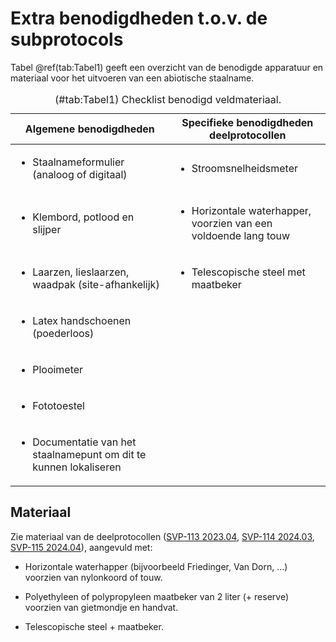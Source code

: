 # Extra benodigdheden t.o.v. de subprotocols

Tabel \@ref(tab:Tabel1) geeft een overzicht van de benodigde apparatuur en materiaal voor het uitvoeren van een abiotische staalname.

+---------------------------------------------------------------------+-------------------------------------------------------------------+
| Algemene benodigdheden                                              | Specifieke benodigdheden deelprotocollen                          |
+=====================================================================+===================================================================+
| -   Staalnameformulier (analoog of digitaal)                        | -   Stroomsnelheidsmeter                                          |
+---------------------------------------------------------------------+-------------------------------------------------------------------+
| -   Klembord, potlood en slijper                                    | -   Horizontale waterhapper, voorzien van een voldoende lang touw |
+---------------------------------------------------------------------+-------------------------------------------------------------------+
| -   Laarzen, lieslaarzen, waadpak (site-afhankelijk)                | -   Telescopische steel met maatbeker                             |
+---------------------------------------------------------------------+-------------------------------------------------------------------+
| -   Latex handschoenen (poederloos)                                 |                                                                   |
+---------------------------------------------------------------------+-------------------------------------------------------------------+
| -   Plooimeter                                                      |                                                                   |
+---------------------------------------------------------------------+-------------------------------------------------------------------+
| -   Fototoestel                                                     |                                                                   |
+---------------------------------------------------------------------+-------------------------------------------------------------------+
| -   Documentatie van het staalnamepunt om dit te kunnen lokaliseren |                                                                   |
+---------------------------------------------------------------------+-------------------------------------------------------------------+

: (#tab:Tabel1) Checklist benodigd veldmateriaal.

## Materiaal

Zie materiaal van de deelprotocollen ([SVP-113 2023.04](https://protocols.inbo.be/2023.04/index.html), [SVP-114 2024.03](https://protocols.inbo.be/2024.03/index.html), [SVP-115 2024.04](https://protocols.inbo.be/2024.04/index.html)), aangevuld met:

-   Horizontale waterhapper (bijvoorbeeld Friedinger, Van Dorn, …) voorzien van nylonkoord of touw.

-   Polyethyleen of polypropyleen maatbeker van 2 liter (+ reserve) voorzien van gietmondje en handvat.

-   Telescopische steel + maatbeker.
